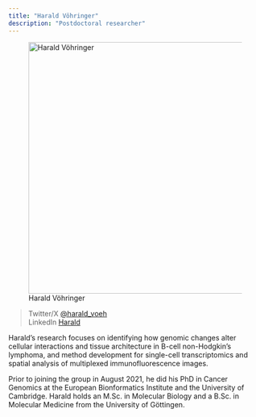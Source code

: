 ```yaml
---
title: "Harald Vöhringer"
description: "Postdoctoral researcher"
---
```


![Harald Vöhringer](harald-vohringer.png){width=500 fig-align="center"}

>Twitter/X         [@harald_voeh](https://twitter.com/harald_voeh) \
>LinkedIn          [Harald](https://www.linkedin.com/in/harald-v%C3%B6hringer-66045097/) \

Harald's research focuses on identifying how genomic changes alter cellular interactions and tissue architecture in B-cell non-Hodgkin's lymphoma, and method development for single-cell transcriptomics and spatial analysis of multiplexed immunofluorescence images.


Prior to joining the group in August 2021, he did his PhD in Cancer Genomics at the European Bionformatics Institute and the University of Cambridge. Harald holds an M.Sc. in Molecular Biology and a B.Sc. in Molecular Medicine from the University of Göttingen. 
